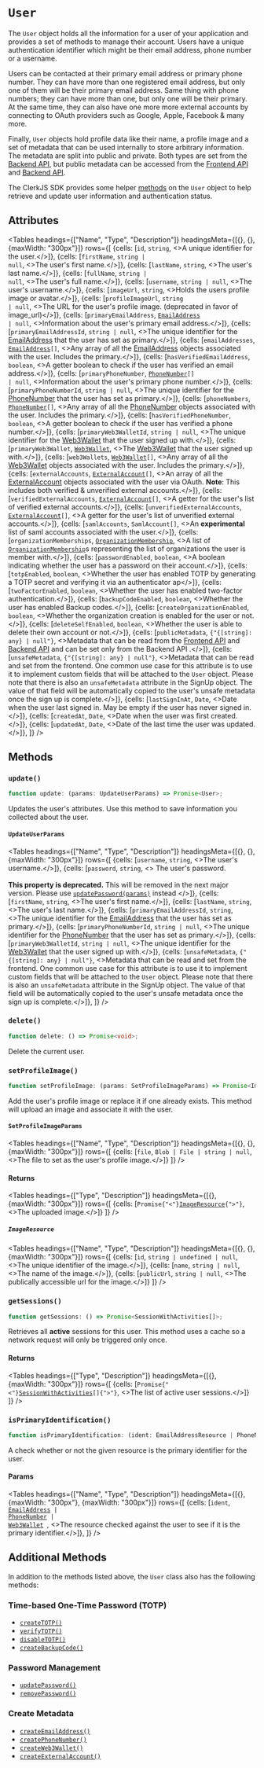 
# `User`

The `User` object holds all the information for a user of your application and provides a set of methods to manage their account. Users have a unique authentication identifier which might be their email address, phone number or a username.

Users can be contacted at their primary email address or primary phone number. They can have more than one registered email address, but only one of them will be their primary email address. Same thing with phone numbers; they can have more than one, but only one will be their primary. At the same time, they can also have one more more external accounts by connecting to OAuth providers such as Google, Apple, Facebook & many more.

Finally, `User` objects hold profile data like their name, a profile image and a set of metadata that can be used internally to store arbitrary information. The metadata are split into public and private. Both types are set from the [Backend API](https://clerk.dev/docs/reference/backend-api), but public metadata can be accessed from the [Frontend API](https://reference.clerk.dev/reference/frontend-api-reference) and [Backend API](https://clerk.dev/docs/reference/backend-api).

The ClerkJS SDK provides some helper [methods](#methods) on the `User` object to help retrieve and update user information and authentication status.

## Attributes

<Tables
  headings={["Name", "Type", "Description"]}
  headingsMeta={[{}, {}, {maxWidth: "300px"}]}
  rows={[
    {cells: [<code>id</code>,  <code>string</code>,  <>A unique identifier for the user.</>]},
{cells: [<code>firstName</code>,  <code>string | null</code>,  <>The user's first name.</>]},
{cells: [<code>lastName</code>,  <code>string</code>,  <>The user's last name.</>]},
{cells: [<code>fullName</code>,  <code>string | null</code>,  <>The user's full name.</>]},
{cells: [<code>username</code>,  <code>string | null</code>,  <>The user's username.</>]},
{cells: [<code>imageUrl</code>,  <code>string</code>,  <>Holds the users profile image or avatar.</>]},
{cells: [<code>profileImageUrl</code>,  <code>string | null</code>,  <>The URL for the user's profile image. (deprecated in favor of image_url)</>]},
{cells: [<code>primaryEmailAddress</code>,  <code><a href="/reference-js/email-address/email-address">EmailAddress</a> | null</code>,  <>Information about the user's primary email address.</>]},
{cells: [<code>primaryEmailAddressId</code>,  <code>string | null</code>,  <>The unique identifier for the <a href="/reference-js/email-address/email-address">EmailAddress</a> that the user has set as primary.</>]},
{cells: [<code>emailAddresses</code>,  <code><a href="/reference-js/email-address/email-address">EmailAddress</a>[]</code>,  <>Any array of all the <a href="/reference-js/email-address/email-address">EmailAddress</a> objects associated with the user. Includes the primary.</>]},
{cells: [<code>hasVerifiedEmailAddress</code>,  <code>boolean</code>,  <>A getter boolean to check if the user has verified an email address.</>]},
{cells: [<code>primaryPhoneNumber</code>,  <code><a href="/reference-js/phone-number/phone-number">PhoneNumber</a>[] | null</code>,  <>Information about the user's primary phone number.</>]},
{cells: [<code>primaryPhoneNumberId</code>,  <code>string | null</code>,  <>The unique identifier for the <a href="/reference-js/phone-number/phone-number">PhoneNumber</a> that the user has set as primary.</>]},
{cells: [<code>phoneNumbers</code>,  <code><a href="/reference-js/phone-number/phone-number">PhoneNumber</a>[]</code>,  <>Any array of all the <a href="/reference-js/phone-number/phone-number">PhoneNumber</a> objects associated with the user. Includes the primary.</>]},
{cells: [<code>hasVerifiedPhoneNumber</code>,  <code>boolean</code>,  <>A getter boolean to check if the user has verified a phone number.</>]},
{cells: [<code>primaryWeb3WalletId</code>,  <code>string | null</code>,  <>The unique identifier for the <a href="/reference-js/web3-wallet/web3-wallet">Web3Wallet</a> that the user signed up with.</>]},
{cells: [<code>primaryWeb3Wallet</code>,  <code><a href="/reference-js/web3-wallet/web3-wallet">Web3Wallet</a></code>,  <>The <a href="/reference-js/web3-wallet/web3-wallet">Web3Wallet</a> that the user signed up with.</>]},
{cells: [<code>web3Wallets</code>,  <code><a href="/reference-js/web3-wallet/web3-wallet">Web3Wallet</a>[]</code>,  <>Any array of all the <a href="/reference-js/web3-wallet/web3-wallet">Web3Wallet</a> objects associated with the user. Includes the primary.</>]},
{cells: [<code>externalAccounts</code>,  <code><a href="/reference-js/external-account">ExternalAccount</a>[]</code>,  <>An array of all the <a href="/reference-js/external-account">ExternalAccount</a> objects associated with the user via OAuth.  <strong>Note</strong>: This includes both verified &amp; unverified external accounts.</>]},
{cells: [<code>verifiedExternalAccounts</code>,  <code><a href="/reference-js/external-account">ExternalAccount</a>[]</code>,  <>A getter for the user's list of verified external accounts.</>]},
{cells: [<code>unverifiedExternalAccounts</code>,  <code><a href="/reference-js/external-account">ExternalAccount</a>[]</code>,  <>A getter for the user's list of unverified external accounts.</>]},
{cells: [<code>samlAccounts</code>,  <code>SamlAccount[]</code>,  <>An <strong>experimental</strong> list of saml accounts associated with the user.</>]},
{cells: [<code>organizationMemberships</code>,  <code><a href="/reference-js/organization-membership">OrganizationMembership</a></code>,  <>A list of <code><a href="/reference-js/organization-membership">OrganizationMembership</a></code>s representing the list of organizations the user is member with.</>]},
{cells: [<code>passwordEnabled</code>,  <code>boolean</code>,  <>A boolean indicating whether the user has a password on their account.</>]},
{cells: [<code>totpEnabled</code>,  <code>boolean</code>,  <>Whether the user has enabled TOTP by generating a TOTP secret and verifying it via an authenticator ap</>]},
{cells: [<code>twoFactorEnabled</code>,  <code>boolean</code>,  <>Whether the user has enabled two-factor authentication.</>]},
{cells: [<code>backupCodeEnabled</code>,  <code>boolean</code>,  <>Whether the user has enabled Backup codes.</>]},
{cells: [<code>createOrganizationEnabled</code>,  <code>boolean</code>,  <>Whether the organization creation is enabled for the user or not.</>]},
{cells: [<code>deleteSelfEnabled</code>,  <code>boolean</code>,  <>Whether the user is able to delete their own account or not.</>]},
{cells: [<code>publicMetadata</code>,  <code>{"{[string]: any} | null"}</code>,  <>Metadata that can be read from the <a href="https://reference.clerk.dev/reference/frontend-api-reference">Frontend API</a> and <a href="https://clerk.dev/docs/reference/backend-api">Backend API</a> and can be set only from the Backend API .</>]},
{cells: [<code>unsafeMetadata</code>,  <code>{"{[string]: any} | null"}</code>,  <>Metadata that can be read and set from the frontend. One common use case for this attribute is to use it to implement custom fields that will be attached to the <code>User</code> object. Please note that there is also an <code>unsafeMetadata</code> attribute in the SignUp object. The value of that field will be automatically copied to the user's unsafe metadata once the sign up is complete.</>]},
{cells: [<code>lastSignInAt</code>,  <code>Date</code>,  <>Date when the user last signed in. May be empty if the user has never signed in.</>]},
{cells: [<code>createdAt</code>,  <code>Date</code>,  <>Date when the user was first created.</>]},
{cells: [<code>updatedAt</code>,  <code>Date</code>,  <>Date of the last time the user was updated.</>]},
  ]}
/>

## Methods

### `update()`

```typescript
function update: (params: UpdateUserParams) => Promise<User>;
```

Updates the user's attributes. Use this method to save information you collected about the user.

#### `UpdateUserParams`


<Tables
  headings={["Name", "Type", "Description"]}
  headingsMeta={[{}, {}, {maxWidth: "300px"}]}
  rows={[
{cells: [<code>username</code>, <code>string</code>, <>The user's username.</>]},
{cells: [<code>password</code>, <code>string</code>, <>
The user's password.
<br/>
<br/>
<strong>This property is deprecated.</strong> This will be removed in the next major version. Please use <a href="/reference-js/user/password-management#updatepassword"><code>updatePassword(params)</code></a> instead
</>]},
{cells: [<code>firstName</code>, <code>string</code>, <>The user's first name.</>]},
{cells: [<code>lastName</code>, <code>string</code>, <>The user's last name.</>]},
{cells: [<code>primaryEmailAddressId</code>, <code>string</code>, <>The unique identifier for the <a href="/reference-js/email-address/email-address">EmailAddress</a> that the user has set as primary.</>]},
{cells: [<code>primaryPhoneNumberId</code>,  <code>string | null</code>,  <>The unique identifier for the <a href="/reference-js/phone-number/phone-number">PhoneNumber</a> that the user has set as primary.</>]},
{cells: [<code>primaryWeb3WalletId</code>,  <code>string | null</code>,  <>The unique identifier for the <a href="/reference-js/web3-wallet/web3-wallet">Web3Wallet</a> that the user signed up with.</>]},
{cells: [<code>unsafeMetadata</code>,  <code>{"{[string]: any} | null"}</code>,  <>Metadata that can be read and set from the frontend. One common use case for this attribute is to use it to implement custom fields that will be attached to the <code>User</code> object. Please note that there is also an <code>unsafeMetadata</code> attribute in the SignUp object. The value of that field will be automatically copied to the user's unsafe metadata once the sign up is complete.</>]},
  ]}
  />

### `delete()`

```typescript
function delete: () => Promise<void>;
```

Delete the current user.

### `setProfileImage()`

```typescript
function setProfileImage: (params: SetProfileImageParams) => Promise<ImageResource>;
```

Add the user's profile image or replace it if one already exists. This method will upload an image and associate it with the user.

#### `SetProfileImageParams`

<Tables
  headings={["Name", "Type", "Description"]}
  headingsMeta={[{}, {}, {maxWidth: "300px"}]}
  rows={[
{cells: [<code>file</code>, <code>Blob | File | string | null</code>, <>The file to set as the user's profile image.</>]}
 ]}
  />

#### Returns


<Tables
  headings={["Type", "Description"]}
  headingsMeta={[{}, {maxWidth: "300px"}]}
  rows={[
{cells: [<code>Promise{"<"}<a href="#imageresource">ImageResource</a>{">"}</code>, <>The uploaded image.</>]}
 ]}
  />


##### `ImageResource`

<Tables
  headings={["Name", "Type", "Description"]}
  headingsMeta={[{}, {}, {maxWidth: "300px"}]}
  rows={[
{cells: [<code>id</code>, <code>string | undefined | null</code>, <>The unique identifier of the image.</>]},
{cells: [<code>name</code>, <code>string | null</code>, <>The name of the image.</>]},
{cells: [<code>publicUrl</code>, <code>string | null</code>, <>The publically accessible url for the image.</>]}
 ]}
  />


### `getSessions()`

```typescript
function getSessions: () => Promise<SessionWithActivities[]>;
```

Retrieves all **active** sessions for this user. This method uses a cache so a network request will only be triggered only once.

#### Returns


<Tables
  headings={["Type", "Description"]}
  headingsMeta={[{}, {maxWidth: "300px"}]}
  rows={[
{cells: [<code>Promise{"<"}<a href="/reference-js/session-with-activities">SessionWithActivities</a>[]{">"}</code>, <>The list of active user sessions.</>]}
 ]}
  />


### `isPrimaryIdentification()`

```typescript
function isPrimaryIdentification: (ident: EmailAddressResource | PhoneNumberResource | Web3WalletResource) => boolean;
```

A check whether or not the given resource is the primary identifier for the user.

#### Params


<Tables
  headings={["Name", "Type", "Description"]}
  headingsMeta={[{}, {maxWidth: "300px"}, {maxWidth: "300px"}]}
  rows={[
{cells: [<code>ident</code>, <code>
<a href="/reference-js/email-address/email-address">EmailAddress</a> | <a href="/reference-js/phone-number/phone-number">PhoneNumber</a> | <a href="/reference-js/web3-wallet/web3-wallet">Web3Wallet</a>
</code>, <>The resource checked against the user to see if it is the primary identifier.</>]},
 ]}
  />

## Additional Methods

In addition to the methods listed above, the `User` class also has the following methods:

### Time-based One-Time Password (TOTP)

*   [`createTOTP()`](/docs/references/javascript/user/totp#createtotp)
*   [`verifyTOTP()`](/docs/references/javascript/user/totp#verifytotp)
*   [`disableTOTP()`](/docs/references/javascript/user/totp#disabletotp)
*   [`createBackupCode()`](/docs/references/javascript/user/totp#createbackupcode)

### Password Management

*   [`updatePassword()`](/docs/references/javascript/user/password-management#updatepassword)
*   [`removePassword()`](/docs/references/javascript/user/password-management#removepassword)

### Create Metadata

*   [`createEmailAddress()`](/docs/references/javascript/user/create-metadata#createemailaddress)
*   [`createPhoneNumber()`](/docs/references/javascript/user/create-metadata#createphonenumber)
*   [`createWeb3Wallet()`](/docs/references/javascript/user/create-metadata#createweb3wallet)
*   [`createExternalAccount()`](/docs/references/javascript/user/create-metadata#createexternalaccount)
